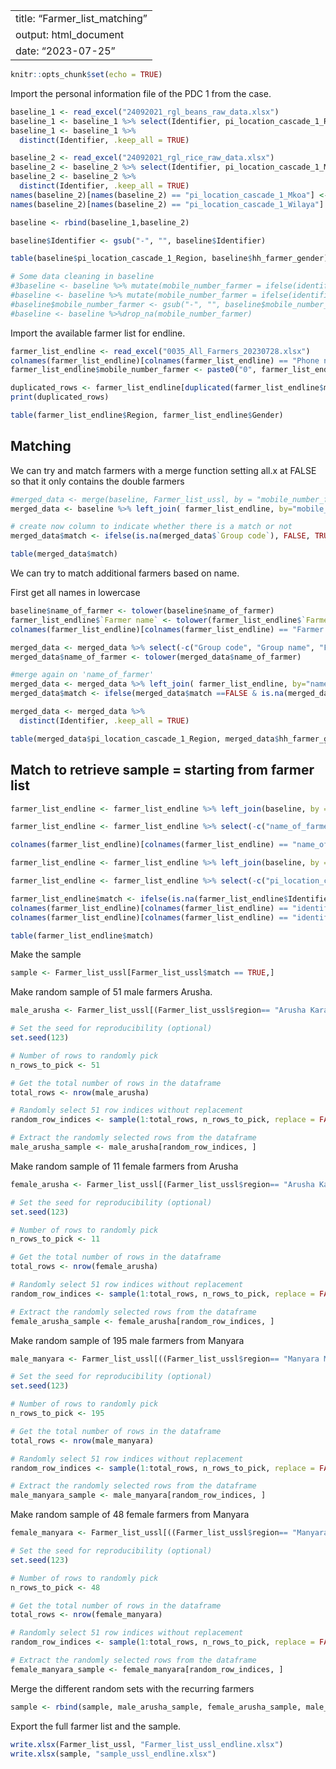 
---
title: "Farmer_list_matching"
output: html_document
date: "2023-07-25"
---

```r
knitr::opts_chunk$set(echo = TRUE)
```

Import the personal information file of the PDC 1 from the case.

```r
baseline_1 <- read_excel("24092021_rgl_beans_raw_data.xlsx")
baseline_1 <- baseline_1 %>% select(Identifier, pi_location_cascade_1_Region, pi_location_cascade_1_District, name_of_farmer, mobile_number_farmer, hh_farmer_gender)
baseline_1 <- baseline_1 %>%
  distinct(Identifier, .keep_all = TRUE)

baseline_2 <- read_excel("24092021_rgl_rice_raw_data.xlsx")
baseline_2 <- baseline_2 %>% select(Identifier, pi_location_cascade_1_Mkoa, pi_location_cascade_1_Wilaya, name_of_farmer, mobile_number_farmer, hh_farmer_gender)
baseline_2 <- baseline_2 %>%
  distinct(Identifier, .keep_all = TRUE)
names(baseline_2)[names(baseline_2) == "pi_location_cascade_1_Mkoa"] <- "pi_location_cascade_1_Region"
names(baseline_2)[names(baseline_2) == "pi_location_cascade_1_Wilaya"] <- "pi_location_cascade_1_District"

baseline <- rbind(baseline_1,baseline_2)

baseline$Identifier <- gsub("-", "", baseline$Identifier)
```
```r
table(baseline$pi_location_cascade_1_Region, baseline$hh_farmer_gender)
```


```r
# Some data cleaning in baseline 
#3baseline <- baseline %>% mutate(mobile_number_farmer = ifelse(identifier == "n9jr-aa5a-68kq", "0786909569", mobile_number_farmer))
#baseline <- baseline %>% mutate(mobile_number_farmer = ifelse(identifier == "75wr-y84m-f6wj", "0785664956", mobile_number_farmer))
#baseline$mobile_number_farmer <- gsub("-", "", baseline$mobile_number_farmer)
#baseline <- baseline %>%drop_na(mobile_number_farmer)

```

Import the available farmer list for endline.

```r
farmer_list_endline <- read_excel("0035_All_Farmers_20230728.xlsx")
colnames(farmer_list_endline)[colnames(farmer_list_endline) == "Phone number"] <- "mobile_number_farmer"
farmer_list_endline$mobile_number_farmer <- paste0("0", farmer_list_endline$mobile_number_farmer)

duplicated_rows <- farmer_list_endline[duplicated(farmer_list_endline$mobile_number_farmer), ]
print(duplicated_rows)

```

```r
table(farmer_list_endline$Region, farmer_list_endline$Gender)
```

## Matching 

We can try and match farmers with a merge function setting all.x at FALSE so that it only contains the double farmers

```r
#merged_data <- merge(baseline, Farmer_list_ussl, by = "mobile_number_farmer", all.x = TRUE, all.y = FALSE)
merged_data <- baseline %>% left_join( farmer_list_endline, by="mobile_number_farmer")
```

```r
# create now column to indicate whether there is a match or not 
merged_data$match <- ifelse(is.na(merged_data$`Group code`), FALSE, TRUE)
```

```r
table(merged_data$match)
```

We can try to match additional farmers based on name.

First get all names in lowercase
```r
baseline$name_of_farmer <- tolower(baseline$name_of_farmer)
farmer_list_endline$`Farmer name` <- tolower(farmer_list_endline$`Farmer name`)
colnames(farmer_list_endline)[colnames(farmer_list_endline) == "Farmer name"] <- "name_of_farmer"
```

```r
merged_data <- merged_data %>% select(-c("Group code", "Group name", "Farmer name", "Gender", "Date of birth", "Village", "Ward", "District", "Region", "Produce", "Registered"))
merged_data$name_of_farmer <- tolower(merged_data$name_of_farmer)

#merge again on 'name_of_farmer'
merged_data <- merged_data %>% left_join( farmer_list_endline, by="name_of_farmer")
merged_data$match <- ifelse(merged_data$match ==FALSE & is.na(merged_data$`Group code`), FALSE, TRUE)

```
```r
merged_data <- merged_data %>%
  distinct(Identifier, .keep_all = TRUE)

table(merged_data$pi_location_cascade_1_Region, merged_data$hh_farmer_gender, merged_data$match)
```


## Match to retrieve sample = starting from farmer list 
```r
farmer_list_endline <- farmer_list_endline %>% left_join(baseline, by = "mobile_number_farmer")

farmer_list_endline <- farmer_list_endline %>% select(-c("name_of_farmer.y", "pi_location_cascade_1_Region", "pi_location_cascade_1_District", "hh_farmer_gender"))

colnames(farmer_list_endline)[colnames(farmer_list_endline) == "name_of_farmer.x"] <- "name_of_farmer"

farmer_list_endline <- farmer_list_endline %>% left_join(baseline, by = "name_of_farmer")

farmer_list_endline <- farmer_list_endline %>% select(-c("pi_location_cascade_1_Region", "pi_location_cascade_1_District", "hh_farmer_gender"))

farmer_list_endline$match <- ifelse(is.na(farmer_list_endline$Identifier.x) & is.na(farmer_list_endline$Identifier.y), FALSE, TRUE)
colnames(farmer_list_endline)[colnames(farmer_list_endline) == "identifier.x"] <- "match_phone"
colnames(farmer_list_endline)[colnames(farmer_list_endline) == "identifier.y"] <- "match_name"

```

```r
table(farmer_list_endline$match)
```


Make the sample

```r
sample <- Farmer_list_ussl[Farmer_list_ussl$match == TRUE,]
```

Make random sample of 51 male farmers Arusha.

```r
male_arusha <- Farmer_list_ussl[(Farmer_list_ussl$region== "Arusha Karatu" & Farmer_list_ussl$`GENDER:`=="MALE" & Farmer_list_ussl$match == FALSE),]

# Set the seed for reproducibility (optional)
set.seed(123)

# Number of rows to randomly pick
n_rows_to_pick <- 51

# Get the total number of rows in the dataframe
total_rows <- nrow(male_arusha)

# Randomly select 51 row indices without replacement
random_row_indices <- sample(1:total_rows, n_rows_to_pick, replace = FALSE)

# Extract the randomly selected rows from the dataframe
male_arusha_sample <- male_arusha[random_row_indices, ]
```

Make random sample of 11 female farmers from Arusha

```r
female_arusha <- Farmer_list_ussl[(Farmer_list_ussl$region== "Arusha Karatu" & Farmer_list_ussl$`GENDER:`=="FEMALE" & Farmer_list_ussl$match == FALSE),]

# Set the seed for reproducibility (optional)
set.seed(123)

# Number of rows to randomly pick
n_rows_to_pick <- 11

# Get the total number of rows in the dataframe
total_rows <- nrow(female_arusha)

# Randomly select 51 row indices without replacement
random_row_indices <- sample(1:total_rows, n_rows_to_pick, replace = FALSE)

# Extract the randomly selected rows from the dataframe
female_arusha_sample <- female_arusha[random_row_indices, ]
```

Make random sample of 195 male farmers from Manyara

```r
male_manyara <- Farmer_list_ussl[((Farmer_list_ussl$region== "Manyara Mbulu" | Farmer_list_ussl$region== "Manyara Babati") & Farmer_list_ussl$`GENDER:`=="MALE" & Farmer_list_ussl$match == FALSE),]

# Set the seed for reproducibility (optional)
set.seed(123)

# Number of rows to randomly pick
n_rows_to_pick <- 195

# Get the total number of rows in the dataframe
total_rows <- nrow(male_manyara)

# Randomly select 51 row indices without replacement
random_row_indices <- sample(1:total_rows, n_rows_to_pick, replace = FALSE)

# Extract the randomly selected rows from the dataframe
male_manyara_sample <- male_manyara[random_row_indices, ]
```

Make random sample of 48 female farmers from Manyara

```r
female_manyara <- Farmer_list_ussl[((Farmer_list_ussl$region== "Manyara Mbulu" | Farmer_list_ussl$region== "Manyara Babati") & Farmer_list_ussl$`GENDER:`=="FEMALE" & Farmer_list_ussl$match == FALSE),]

# Set the seed for reproducibility (optional)
set.seed(123)

# Number of rows to randomly pick
n_rows_to_pick <- 48

# Get the total number of rows in the dataframe
total_rows <- nrow(female_manyara)

# Randomly select 51 row indices without replacement
random_row_indices <- sample(1:total_rows, n_rows_to_pick, replace = FALSE)

# Extract the randomly selected rows from the dataframe
female_manyara_sample <- female_manyara[random_row_indices, ]
```

Merge the different random sets with the recurring farmers 

```r
sample <- rbind(sample, male_arusha_sample, female_arusha_sample, male_manyara_sample, female_manyara_sample)
```

Export the full farmer list and the sample.

```r
write.xlsx(Farmer_list_ussl, "Farmer_list_ussl_endline.xlsx")
write.xlsx(sample, "sample_ussl_endline.xlsx")
```

